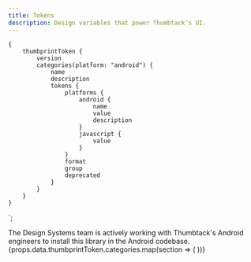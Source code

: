 ```yaml
---
title: Tokens
description: Design variables that power Thumbtack’s UI.
---
```



    {
        thumbprintToken {
            version
            categories(platform: "android") {
                name
                description
                tokens {
                    platforms {
                        android {
                            name
                            value
                            description
                        }
                        javascript {
                            value
                        }
                    }
                    format
                    group
                    deprecated
                }
            }
        }
    }
`;

<TabNav />

<PackageTable
    version={props.data.thumbprintToken.version}
    packageName="ThumbprintTokens"
    sourceDirectory="https://github.com/thumbtack/thumbprint-tokens"
    platform="android"
    importStatement="import com.github.thumbtack.thumbprinttokens.R"
/>

<Alert type="warning" title="Not yet available in Thumbtack's Android codebase">
    The Design Systems team is actively working with Thumbtack's Android engineers to install this
    library in the Android codebase.
</Alert>

<div>
    {props.data.thumbprintToken.categories.map(section => (
        <TokenSection section={section} key={section.name} platform="android" />
    ))}
</div>
